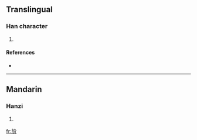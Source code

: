 ==Translingual==

===Han character===
{{Han char|rn=70|rad=方|as=04|sn=8|four=|canj=卜尸人中中 (YSOLL)}}

# {{defn|Han|sort=方04}}

====References====
* {{Han ref|kx=0481.080|dkj=13625|dj=0843.040|hdz=32175.010|uh=65BA|ud=26042}}

----

==Mandarin==

===Hanzi===
{{cmn-hanzi|pin=[[wū]] ([[wu1]]), [[xiè]] ([[xie4]]), [[yū]] ([[yu1]])|wg=wu<sup>1</sup>, hsieh<sup>4</sup>, yü<sup>1</sup>}}

# {{defn|Mandarin}}

[[fr:斺]]